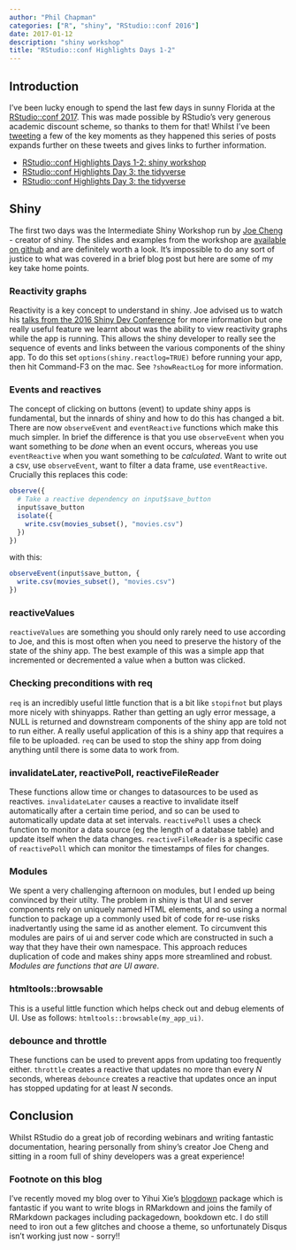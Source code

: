 ```yaml
---
author: "Phil Chapman"
categories: ["R", "shiny", "RStudio::conf 2016"]
date: 2017-01-12
description: "shiny workshop"
title: "RStudio::conf Highlights Days 1-2"
---
```


## Introduction
I've been lucky enough to spend the last few days in sunny Florida at the [RStudio::conf 2017](https://www.rstudio.com/conference/).  This was made possible by RStudio's very generous academic discount scheme, so thanks to them for that! Whilst I've been [tweeting](https://twitter.com/search?f=tweets&vertical=default&q=chapmandu2%20%23rstudioconf&src=typd) a few of the key moments as they happened this series of posts expands further on these tweets and gives links to further information.

- [RStudio::conf Highlights Days 1-2: shiny workshop](/post/2017-01-12-rstudio-conference-highlights-1/)
- [RStudio::conf Highlights Day 3: the tidyverse](/post/2017-01-13-rstudio-conference-highlights-2/)
- [RStudio::conf Highlights Day 3: the tidyverse](/post/2017-01-14-rstudio-conference-highlights-3/)

## Shiny
The first two days was the Intermediate Shiny Workshop run by [Joe Cheng](https://twitter.com/jcheng) - creator of shiny.  The slides and examples from the workshop are [available on github](https://github.com/jcheng5/rstudio2017-shiny-workshop) and are definitely worth a look.  It's impossible to do any sort of justice to what was covered in a brief blog post but here are some of my key take home points.

### Reactivity graphs
Reactivity is a key concept to understand in shiny.  Joe advised us to watch his [talks from the 2016 Shiny Dev Conference](https://www.rstudio.com/resources/webinars/shiny-developer-conference/) for more information but one really useful feature we learnt about was the ability to view reactivity graphs while the app is running.  This allows the shiny developer to really see the sequence of events and links between the various components of the shiny app. To do this set `options(shiny.reactlog=TRUE)` before running your app, then hit Command-F3 on the mac.  See `?showReactLog` for more information.

### Events and reactives
The concept of clicking on buttons (event) to update shiny apps is fundamental, but the innards of shiny and how to do this has changed a bit.  There are now `observeEvent` and `eventReactive` functions which make this much simpler.  In brief the difference is that you use `observeEvent` when you want something to be *done* when an event occurs, whereas you use  `eventReactive` when you want something to be *calculated*.  Want to write out a csv, use `observeEvent`, want to filter a data frame, use `eventReactive`.  Crucially this replaces this code:

```r
observe({
  # Take a reactive dependency on input$save_button
  input$save_button
  isolate({
    write.csv(movies_subset(), "movies.csv")
  })
})
```
with this:
```r
observeEvent(input$save_button, {
  write.csv(movies_subset(), "movies.csv")
})
```


### reactiveValues
`reactiveValues` are something you should only rarely need to use according to Joe, and this is most often when you need to preserve the history of the state of the shiny app.  The best example of this was a simple app that incremented or decremented a value when a button was clicked.

### Checking preconditions with req
`req` is an incredibly useful little function that is a bit like `stopifnot` but plays more nicely with shinyapps.  Rather than getting an ugly error message, a NULL is returned and downstream components of the shiny app are told not to run either.  A really useful application of this is a shiny app that requires a file to be uploaded.  `req` can be used to stop the shiny app from doing anything until there is some data to work from.

### invalidateLater, reactivePoll, reactiveFileReader
These functions allow time or changes to datasources to be used as reactives.  `invalidateLater` causes a reactive to invalidate itself automatically after a certain time period, and so can be used to automatically update data at set intervals.  `reactivePoll` uses a check function to monitor a data source (eg the length of a database table) and update itself when the data changes. `reactiveFileReader` is a specific case of `reactivePoll` which can monitor the timestamps of files for changes.

### Modules
We spent a very challenging afternoon on modules, but I ended up being convinced by their utilty.  The problem in shiny is that UI and server components rely on uniquely named HTML elements, and so using a normal function to package up a commonly used bit of code for re-use risks inadvertantly using the same id as another element.  To circumvent this modules are pairs of ui and server code which are constructed in such a way that they have their own namespace.  This approach reduces duplication of code and makes shiny apps more streamlined and robust.  _Modules are functions that are UI aware_.


### htmltools::browsable
This is a useful little function which helps check out and debug elements of UI.  Use as follows: `htmltools::browsable(my_app_ui)`.

### debounce and throttle
These functions can be used to prevent apps from updating too frequently either.  `throttle` creates a reactive that updates no more than every _N_ seconds, whereas `debounce` creates a reactive that updates once an input has stopped updating for at least _N_ seconds.

## Conclusion
Whilst RStudio do a great job of recording webinars and writing fantastic documentation, hearing personally from shiny's creator Joe Cheng and sitting in a room full of shiny developers was a great experience! 

### Footnote on this blog
I've recently moved my blog over to Yihui Xie's [blogdown](https://github.com/rstudio/blogdown) package which is fantastic if you want to write blogs in RMarkdown and joins the family of RMarkdown packages including packagedown, bookdown etc.  I do still need to iron out a few glitches and choose a theme, so unfortunately Disqus isn't working just now - sorry!! 







